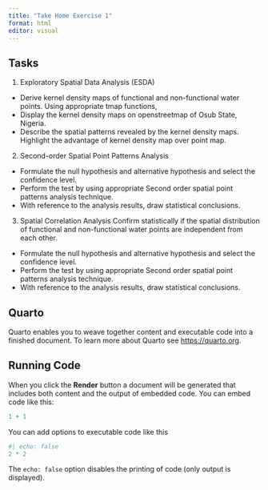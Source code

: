 ```yaml
---
title: "Take Home Exercise 1"
format: html
editor: visual
---
```


## Tasks
1. Exploratory Spatial Data Analysis (ESDA)
- Derive kernel density maps of functional and non-functional water points. Using appropriate tmap functions,
- Display the kernel density maps on openstreetmap of Osub State, Nigeria.
- Describe the spatial patterns revealed by the kernel density maps. Highlight the advantage of kernel density map over point map.

2. Second-order Spatial Point Patterns Analysis
- Formulate the null hypothesis and alternative hypothesis and select the confidence level.
- Perform the test by using appropriate Second order spatial point patterns analysis technique.
- With reference to the analysis results, draw statistical conclusions.

3. Spatial Correlation Analysis
Confirm statistically if the spatial distribution of functional and non-functional water points are independent from each other.

- Formulate the null hypothesis and alternative hypothesis and select the confidence level.
- Perform the test by using appropriate Second order spatial point patterns analysis technique.
- With reference to the analysis results, draw statistical conclusions.

## Quarto

Quarto enables you to weave together content and executable code into a finished document. To learn more about Quarto see <https://quarto.org>.

## Running Code

When you click the **Render** button a document will be generated that includes both content and the output of embedded code. You can embed code like this:

```r
1 + 1
```

You can add options to executable code like this

```r
#| echo: false
2 * 2
```

The `echo: false` option disables the printing of code (only output is displayed).
